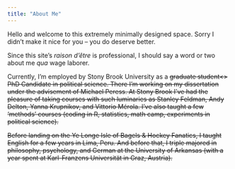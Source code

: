 ```yaml
---
title: "About Me"
---
```


Hello and welcome to this extremely minimally designed space. Sorry I didn't make it nice for you -- you do deserve better.

Since this site's *raison d'être* is professional, I should say a word or two about me *qua* wage laborer. 

Currently, I'm employed by Stony Brook University as a <s>graduate student<\s> PhD Candidate in political science. There I'm working on my dissertation under the advisement of Michael Peress. At Stony Brook I've had the pleasure of taking courses with such luminaries as Stanley Feldman, Andy Delton, Yanna Krupnikov, and Vittorio Mérola. I've also taught a few 'methods' courses (coding in R, statistics, math camp, experiments in political science). 

Before landing on the Ye Longe Isle of Bagels & Hockey Fanatics, I taught English for a few years in Lima, Peru. And before that, I triple majored in philosophy, psychology, and German at the University of Arkansas (with a year spent at Karl-Franzens Universität in Graz, Austria).
